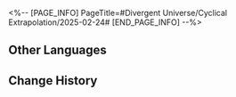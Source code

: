 <%-- [PAGE_INFO]
PageTitle=#Divergent Universe/Cyclical Extrapolation/2025-02-24#
[END_PAGE_INFO] --%>
{{Event
|name              = Cyclical Extrapolation: Returning Memories
|image             = Event Cyclical Extrapolation Returning Memories.png
|type              = Cyclical Extrapolation
|time_known        = yes
|time_start        = 2025-02-24 04:00:00
|time_end          = 2025-03-03 03:59:59
}}

{{Cyclical Extrapolation
|boons      = 
|curios     = 
|equations  = 
|trailblaze = 
|rewards    = Relic Remains*30; Lost Crystal*3
|boss_1_1   = Voidranger: Trampler; Decaying Shadow; Dreamjolt Troupe's Sweet Gorilla; "Tomorrow in Harmonious Chords"; "Present Inebriated in Revelry"
|boss_1_2   = Automaton Grizzly (Bug); Frigid Prowler (Bug); Disciples of Sanctus Medicus: Shape Shifter (Bug); Aurumaton Gatekeeper (Bug); Senior Staff: Team Leader (Bug); Dreamjolt Troupe's Beyond Overcooked (Bug); Dreamjolt Troupe's Sweet Gorilla (Bug); "Past Confined and Caged" (Bug); Memory Zone Meme "Shell of Faded Rage" (Bug); Howling Casket (Bug); Furiae Praetor (Bug)
|boss_2_1   = Voidranger: Trampler (Bug); Decaying Shadow (Bug); Dreamjolt Troupe's Sweet Gorilla (Bug); "Tomorrow in Harmonious Chords" (Bug); "Present Inebriated in Revelry" (Bug)
|boss_2_2   = Svarog (Complete); Abundant Ebon Deer (Complete); Swarm: True Sting (Complete); Argenti (Complete)
|boss_3     = Borisin Warhead: Hoolay (Complete)
|rules      = Obtain this week's Preset Constructs upon entering the first plane
|root       = Divergent Universe: The Human Comedy
}}

==Other Languages==
{{Other Languages
|en   = Cyclical Extrapolation: Returning Memories
|zhs  = 周期演算：旧忆轮转
|zht  = 週期演算：舊憶輪轉
|ja   = 周期演算：巡る過去の記憶
|ko   = 주기 연산: 기억의 윤회
|es   = Cálculo periódico: Ciclo de recuerdos
|fr   = Calcul cyclique&nbsp;: Retour des souvenirs
|ru   = Цикличное вычисление: Кружение воспоминаний
|th   = การคำนวณแบบรอบ: วงจรความทรงจำเก่า
|vi   = Ngoại Suy Chu Kỳ: Ký Ức Trở Về
|de   = Zyklische Berechnung: Wiederkehrende Erinnerungen
|id   = Kalkulasi Siklus: Memutar Kenangan Lama
|pt   = Extrapolação Cíclica: Memórias Retornantes
}}

==Change History==
{{Change History|3.0}}